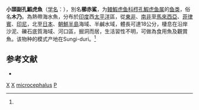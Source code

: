 {{Speciesbox
| taxon = Paratrypauchen microcephalus
| status = NE
| status_system = IUCN3.1
| binomial_authority = (Bleeker, 1860)<ref name='id8419'>{{cite web| url =http://www.bioinfo.cn/db05/BjdwSpecies.php?action=view&id=8419| title =小頭副孔鰕虎魚| work =《中国动物物种编目数据库》| publisher =中国科学院微生物研究所| author =中国科学院动物研究所| accessdate =2009-04-16| deadurl =yes| archiveurl =https://web.archive.org/web/20160305060247/http://www.bioinfo.cn/db05/BjdwSpecies.php?action=view&id=8419| archivedate =2016-03-05}}</ref>
| synonyms = *''Trypauchen microcephalus'', Bleeker, 1860
*''Ctenotrypauchen microcephalus'', Bleeker, 1860
*''Taeniodes microcephalus'', Bleeker, 1860
*''Trypauchen raha'', Popta, 1922
}}

'''小頭副孔鰕虎魚'''（[[学名|学名]]：{{lang|la|''Paratrypauchen microcephalus''}}），別名'''櫛赤鯊'''，为[[鳗鰕虎鱼科|鳗鰕虎鱼科]][[栉孔鰕虎鱼属|栉孔鰕虎鱼属]]的[[鱼类|鱼类]]，俗名'''木乃'''。為熱帶海水魚，分布於[[印度洋|印度]]西[[太平洋|太平洋]]區，從[[東非|東非]]、[[南非|南非]]至[[馬來西亞|馬來西亞]]、[[菲律賓|菲律賓]]、[[印尼|印尼]]，北至[[日本|日本]]、[[朝鮮半島|朝鮮半島]]海域、半鹹水域，體長可達18公分，棲息在沿岸沙泥、礫石底質海域、河口區，掘洞而居，生活習性不明，可做為食用魚及觀賞魚。该物种的模式产地在Sungi-duri。<ref name='id8419'/>

== 参考文献 ==
{{reflist}}
{{refbegin}}
* {{TaiBNET| zh=小頭副孔鰕虎 | id=381748 | binomial= Paratrypauchen microcephalus | authority=Bleeker, 1860 | var= | accessdate=2014-09-19}}
{{refend}}

{{Taxonbar|from=Q1063890}}

[[Category:食用魚|X]]
[[Category:觀賞魚|X]]
[[Category:副孔鰕虎魚属|microcephalus]]
[[Category:1860年描述的魚類|P]]

{{鱸形目小作品}}